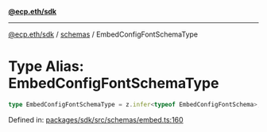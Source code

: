 [**@ecp.eth/sdk**](../../index.mdx)

***

[@ecp.eth/sdk](/sdk-reference/index.mdx) / [schemas](/sdk-reference/schemas/index.mdx) / EmbedConfigFontSchemaType

# Type Alias: EmbedConfigFontSchemaType

```ts
type EmbedConfigFontSchemaType = z.infer<typeof EmbedConfigFontSchema>;
```

Defined in: [packages/sdk/src/schemas/embed.ts:160](https://github.com/ecp-eth/comments-monorepo/blob/main/packages/sdk/src/schemas/embed.ts#L160)
